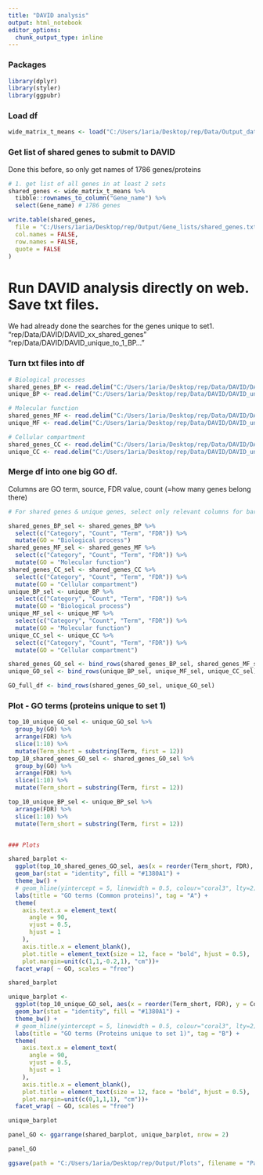 ```yaml
---
title: "DAVID analysis"
output: html_notebook
editor_options: 
  chunk_output_type: inline
---
```


### Packages
```r
library(dplyr)
library(styler)
library(ggpubr)
```


### Load df
```r
wide_matrix_t_means <- load("C:/Users/1aria/Desktop/rep/Data/Output_data/wide_matrix_t_means.Rda")
```

### Get list of shared genes to submit to DAVID
Done this before, so only get names of 1786 genes/proteins
```r
# 1. get list of all genes in at least 2 sets
shared_genes <- wide_matrix_t_means %>%
  tibble::rownames_to_column("Gene_name") %>%
  select(Gene_name) # 1786 genes

write.table(shared_genes,
  file = "C:/Users/1aria/Desktop/rep/Output/Gene_lists/shared_genes.txt",
  col.names = FALSE,
  row.names = FALSE,
  quote = FALSE
)
```

# Run DAVID analysis directly on web. Save txt files.
We had already done the searches for the genes unique to set1. 
"rep/Data/DAVID/DAVID_xx_shared_genes"
"rep/Data/DAVID/DAVID_unique_to_1_BP..."

### Turn txt files into df
```r
# Biological processes
shared_genes_BP <- read.delim("C:/Users/1aria/Desktop/rep/Data/DAVID/DAVID_BP_shared_genes.txt", header = TRUE, sep = "\t")
unique_BP <- read.delim("C:/Users/1aria/Desktop/rep/Data/DAVID/DAVID_unique_to_1_GO_Biological_Process.txt", header = TRUE, sep = "\t")

# Molecular function
shared_genes_MF <- read.delim("C:/Users/1aria/Desktop/rep/Data/DAVID/DAVID_MF_shared_genes.txt", header = TRUE, sep = "\t")
unique_MF <- read.delim("C:/Users/1aria/Desktop/rep/Data/DAVID/DAVID_unique_to_1_GO_Molecular_Function.txt", header = TRUE, sep = "\t")

# Cellular compartment
shared_genes_CC <- read.delim("C:/Users/1aria/Desktop/rep/Data/DAVID/DAVID_CC_shared_genes.txt", header = TRUE, sep = "\t")
unique_CC <- read.delim("C:/Users/1aria/Desktop/rep/Data/DAVID/DAVID_unique_to_1_GO_Cellular_Compartment.txt", header = TRUE, sep = "\t")
```

### Merge df into one big GO df. 
Columns are GO term, source, FDR value, count (=how many genes belong there)
```r
# For shared genes & unique genes, select only relevant columns for barplot

shared_genes_BP_sel <- shared_genes_BP %>%
  select(c("Category", "Count", "Term", "FDR")) %>%
  mutate(GO = "Biological process")
shared_genes_MF_sel <- shared_genes_MF %>%
  select(c("Category", "Count", "Term", "FDR")) %>%
  mutate(GO = "Molecular function")
shared_genes_CC_sel <- shared_genes_CC %>%
  select(c("Category", "Count", "Term", "FDR")) %>%
  mutate(GO = "Cellular compartment")
unique_BP_sel <- unique_BP %>%
  select(c("Category", "Count", "Term", "FDR")) %>%
  mutate(GO = "Biological process")
unique_MF_sel <- unique_MF %>%
  select(c("Category", "Count", "Term", "FDR")) %>%
  mutate(GO = "Molecular function")
unique_CC_sel <- unique_CC %>%
  select(c("Category", "Count", "Term", "FDR")) %>%
  mutate(GO = "Cellular compartment")

shared_genes_GO_sel <- bind_rows(shared_genes_BP_sel, shared_genes_MF_sel, shared_genes_CC_sel) %>% mutate(Source = "Shared")
unique_GO_sel <- bind_rows(unique_BP_sel, unique_MF_sel, unique_CC_sel) %>% mutate(Source = "Unique to set 1")

GO_full_df <- bind_rows(shared_genes_GO_sel, unique_GO_sel)
```

### Plot - GO terms (proteins unique to set 1)
```r
top_10_unique_GO_sel <- unique_GO_sel %>%
  group_by(GO) %>%
  arrange(FDR) %>%
  slice(1:10) %>%
  mutate(Term_short = substring(Term, first = 12))
top_10_shared_genes_GO_sel <- shared_genes_GO_sel %>%
  group_by(GO) %>%
  arrange(FDR) %>%
  slice(1:10) %>%
  mutate(Term_short = substring(Term, first = 12))

top_10_unique_BP_sel <- unique_BP_sel %>%
  arrange(FDR) %>%
  slice(1:10) %>%
  mutate(Term_short = substring(Term, first = 12))


### Plots

shared_barplot <-
  ggplot(top_10_shared_genes_GO_sel, aes(x = reorder(Term_short, FDR), y = Count)) +
  geom_bar(stat = "identity", fill = "#1380A1") +
  theme_bw() +
  # geom_hline(yintercept = 5, linewidth = 0.5, colour="coral3", lty=2)+   # 5 would be 0.05 significance level of FDR
  labs(title = "GO terms (Common proteins)", tag = "A") +
  theme(
    axis.text.x = element_text(
      angle = 90,
      vjust = 0.5,
      hjust = 1
    ),
    axis.title.x = element_blank(),
    plot.title = element_text(size = 12, face = "bold", hjust = 0.5),
    plot.margin=unit(c(1,1,-0.2,1), "cm"))+
  facet_wrap( ~ GO, scales = "free")

shared_barplot

unique_barplot <-
  ggplot(top_10_unique_GO_sel, aes(x = reorder(Term_short, FDR), y = Count)) +
  geom_bar(stat = "identity", fill = "#1380A1") +
  theme_bw() +
  # geom_hline(yintercept = 5, linewidth = 0.5, colour="coral3", lty=2)+   # 5 would be 0.05 significance level of FDR
  labs(title = "GO terms (Proteins unique to set 1)", tag = "B") +
  theme(
    axis.text.x = element_text(
      angle = 90,
      vjust = 0.5,
      hjust = 1
    ),
    axis.title.x = element_blank(),
    plot.title = element_text(size = 12, face = "bold", hjust = 0.5),
    plot.margin=unit(c(0,1,1,1), "cm"))+
  facet_wrap( ~ GO, scales = "free")

unique_barplot 

panel_GO <- ggarrange(shared_barplot, unique_barplot, nrow = 2)

panel_GO

ggsave(path = "C:/Users/1aria/Desktop/rep/Output/Plots", filename = "Panel_GO_terms.png",panel_GO, width=21, height = 24, units="cm",dpi=200)
```




```r
```
